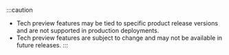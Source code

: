:::caution
- Tech preview features may be tied to specific product release versions and are not supported in production deployments.
- Tech preview features are subject to change and may not be available in future releases.
:::